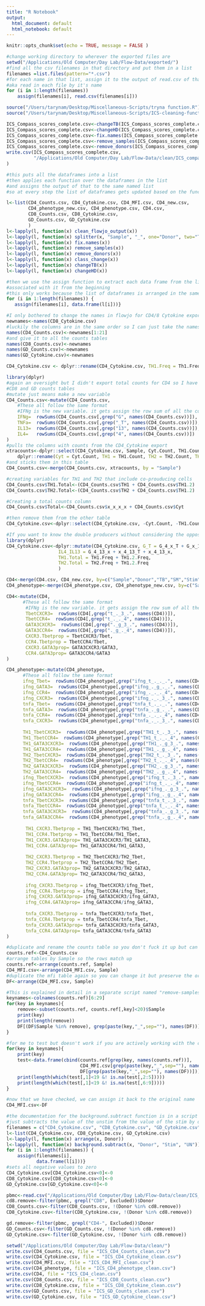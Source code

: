 ```yaml
---
title: "R Notebook"
output:
  html_document: default
  html_notebook: default
---
```

```r
knitr::opts_chunk$set(echo = TRUE, message = FALSE )
```

```r
#change working directory to wherever the exported files are
setwd("/Applications/Old Computer/Day Lab/Flow-Data/exported/")
#find all the csv filenames in that directory and put them in a list
filenames =list.files(pattern="*.csv")
#for each name in that list, assign it to the output of read.csv of that name
#aka read in each file by it's name
for (i in 1:length(filenames)) 
    assign(filenames[i], read.csv(filenames[i]))
```

```r
source("/Users/tarynam/Desktop/Miscellaneous-Scripts/tryna function.R")
source("/Users/tarynam/Desktop/Miscellaneous-Scripts/ICS-cleaning-functions.R")
```

```r
ICS_Compass_scores_complete.csv<-changeTB(ICS_Compass_scores_complete.csv)
ICS_Compass_scores_complete.csv<-changeHD(ICS_Compass_scores_complete.csv)
ICS_Compass_scores_complete.csv<-fix.names(ICS_Compass_scores_complete.csv)
ICS_Compass_scores_complete.csv<-remove_samples(ICS_Compass_scores_complete.csv)
ICS_Compass_scores_complete.csv<-remove_donors(ICS_Compass_scores_complete.csv)
write.csv(ICS_Compass_scores_complete.csv,
          "/Applications/Old Computer/Day Lab/Flow-Data/clean/ICS_compass_complete_clean.csv"
)
```

```r
#this puts all the dataframes into a list 
#then applies each function over the dataframes in the list
#and assigns the output of that to the same named list
#so at every step the list of dataframes gets updated based on the function output 

l<-list(CD4_Counts.csv, CD4_Cytokine.csv, CD4_MFI.csv, CD4_new.csv,
        CD4_phenotype_new.csv, CD4_phenotype.csv, CD4.csv, 
        CD8_Counts.csv, CD8_Cytokine.csv, 
        GD_Counts.csv, GD_Cytokine.csv
        )
l<-lapply(l, function(x) clean_flowjo_output(x))
l<-lapply(l, function(x) splitter(x, "Sample", "_", one="Donor", two="TB", three="SM", four="Stim"))
l<-lapply(l, function(x) fix.names(x))
l<-lapply(l, function(x) remove_samples(x))
l<-lapply(l, function(x) remove_donors(x))
l<-lapply(l, function(x) class_change(x))
l<-lapply(l, function(x) changeTB(x))
l<-lapply(l, function(x) changeHD(x))

#then we use the assign function to extract each data frame from the list and assign it to the filename
#associated with it from the beginning
#this only works because the list of dataframes is arranged in the same order as the list filenames 
for (i in 1:length(filenames)) {
   assign(filenames[i], data.frame(l[i]))}
```

```r
#I only bothered to change the names in flowjo for CD4/8 Cytokine exports so the rest are ugly
newnames<-names(CD8_Cytokine.csv)
#luckily the columns are in the same order so I can just take the names from one of those 
names(CD4_Counts.csv)<-newnames[1:21]
#and give it to all the counts tables
names(CD8_Counts.csv)<-newnames
names(GD_Counts.csv)<-newnames
names(GD_Cytokine.csv)<-newnames

CD4_Cytokine.csv <- dplyr::rename(CD4_Cytokine.csv, TH1.Freq = Th1.Freq)
```

```r
library(dplyr)
#again an oversight but I didn't export total counts for CD4 so I have to make them to match 
#CD8 and GD counts tables
#mutate just means make a new variable 
CD4_Counts.csv<-mutate(CD4_Counts.csv,
    #These all follow the same format
    #IFNg is the new variable. it gets assign the row sum of all the columns that have a G in the name
    IFNg=  rowSums(CD4_Counts.csv[,grep("G", names(CD4_Counts.csv))]),
    TNFa=  rowSums(CD4_Counts.csv[,grep("_T", names(CD4_Counts.csv))]),
    IL13=  rowSums(CD4_Counts.csv[,grep("13", names(CD4_Counts.csv))]),
    IL4=   rowSums(CD4_Counts.csv[,grep("4", names(CD4_Counts.csv))])
)
#pulls the columns with counts from the CD4_Cytokine export
xtracounts<-dplyr::select(CD4_Cytokine.csv, Sample, Cyt.Count, TH1.Count, TH1.2.Count, TH2.Count)%>%
    dplyr::rename(Cyt = Cyt.Count, TH1 = TH1.Count, TH2 = TH2.Count, TH1.2 = TH1.2.Count)
#and sticks them in this table
CD4_Counts.csv<-merge(CD4_Counts.csv, xtracounts, by = "Sample")

#creating variables for TH1 and TH2 that include co-prouducing cells
CD4_Counts.csv$TH1.Total<-(CD4_Counts.csv$TH1 + CD4_Counts.csv$TH1.2)
CD4_Counts.csv$TH2.Total<-(CD4_Counts.csv$TH2 + CD4_Counts.csv$TH1.2)

#Creating a total counts column
CD4_Counts.csv$Total<-CD4_Counts.csv$x_x_x_x + CD4_Counts.csv$Cyt

#then remove them from the other table
CD4_Cytokine.csv<-dplyr::select(CD4_Cytokine.csv, -Cyt.Count, -TH1.Count, -TH1.2.Count, -TH2.Count)
```

```r
#If you want to know the double producers without considering the opposite TH cytokines
library(dplyr)
CD4_Cytokine.csv<-dplyr::mutate(CD4_Cytokine.csv, G_T = G_4_x_T + G_x_13_T + G_x_x_T,
                   IL4_IL13 = G_4_13_x + x_4_13_T + x_4_13_x,
                   TH1.Total = TH1.Freq + TH1.2.Freq,
                   TH2.Total = TH2.Freq + TH1.2.Freq
                   )
```

```r
CD4<-merge(CD4.csv, CD4_new.csv, by=c("Sample","Donor","TB","SM","Stim" ), all=TRUE)
CD4_phenotype<-merge(CD4_phenotype.csv, CD4_phenotype_new.csv, by=c("Sample","Donor","TB","SM","Stim" ), all=TRUE)
```

```r
CD4<-mutate(CD4,
      #These all follow the same format
       #IFNg is the new variable. it gets assign the row sum of all the columns that have a G in the name
       TbetCXCR3=  rowSums(CD4[,grep("t_._3_.", names(CD4))]),
       TbetCCR4=  rowSums(CD4[,grep("t_._._4", names(CD4))]),
       GATA3CXCR3=  rowSums(CD4[,grep("._g_3_.", names(CD4))]),
       GATA3CCR4=  rowSums(CD4[,grep("._g_._4", names(CD4))]),
       CXCR3.Tbetprop = TbetCXCR3/Tbet,
       CCR4.Tbetprop = TbetCCR4/Tbet,
       CXCR3.GATA3prop= GATA3CXCR3/GATA3,
       CCR4.GATA3prop= GATA3CCR4/GATA3
)

CD4_phenotype<-mutate(CD4_phenotype,
      #These all follow the same format
      ifng_Tbet=  rowSums(CD4_phenotype[,grep("ifng_t_._._.", names(CD4_phenotype))]),
      ifng_GATA3=  rowSums(CD4_phenotype[,grep("ifng_._g_._.", names(CD4_phenotype))]),
      ifng_CCR4=  rowSums(CD4_phenotype[,grep("ifng_._._._4", names(CD4_phenotype))]),
      ifng_CXCR3=  rowSums(CD4_phenotype[,grep("ifng_._._3_.", names(CD4_phenotype))]),
      tnfa_Tbet=  rowSums(CD4_phenotype[,grep("tnfa_t_._._.", names(CD4_phenotype))]),
      tnfa_GATA3=  rowSums(CD4_phenotype[,grep("tnfa_._g_._.", names(CD4_phenotype))]),
      tnfa_CCR4=  rowSums(CD4_phenotype[,grep("tnfa_._._._4", names(CD4_phenotype))]),
      tnfa_CXCR3=  rowSums(CD4_phenotype[,grep("tnfa_._._3_.", names(CD4_phenotype))]),      
     
      TH1_TbetCXCR3=  rowSums(CD4_phenotype[,grep("TH1_t_._3_.", names(CD4_phenotype))]),
      TH1_TbetCCR4=  rowSums(CD4_phenotype[,grep("TH1_t_._._4", names(CD4_phenotype))]),
      TH1_GATA3CXCR3=  rowSums(CD4_phenotype[,grep("TH1_._g_3_.", names(CD4_phenotype))]),
      TH1_GATA3CCR4=  rowSums(CD4_phenotype[,grep("TH1_._g_._4", names(CD4_phenotype))]),
      TH2_TbetCXCR3=  rowSums(CD4_phenotype[,grep("TH2_t_._3_.", names(CD4_phenotype))]),
      TH2_TbetCCR4=  rowSums(CD4_phenotype[,grep("TH2_t_._._4", names(CD4_phenotype))]),
      TH2_GATA3CXCR3=  rowSums(CD4_phenotype[,grep("TH2_._g_3_.", names(CD4_phenotype))]),
      TH2_GATA3CCR4=  rowSums(CD4_phenotype[,grep("TH2_._g_._4", names(CD4_phenotype))]),
      ifng_TbetCXCR3=  rowSums(CD4_phenotype[,grep("ifng_t_._3_.", names(CD4_phenotype))]),
      ifng_TbetCCR4=  rowSums(CD4_phenotype[,grep("ifng_t_._._4", names(CD4_phenotype))]),
      ifng_GATA3CXCR3=  rowSums(CD4_phenotype[,grep("ifng_._g_3_.", names(CD4_phenotype))]),
      ifng_GATA3CCR4=  rowSums(CD4_phenotype[,grep("ifng_._g_._4", names(CD4_phenotype))]),
      tnfa_TbetCXCR3=  rowSums(CD4_phenotype[,grep("tnfa_t_._3_.", names(CD4_phenotype))]),
      tnfa_TbetCCR4=  rowSums(CD4_phenotype[,grep("tnfa_t_._._4", names(CD4_phenotype))]),
      tnfa_GATA3CXCR3=  rowSums(CD4_phenotype[,grep("tnfa_._g_3_.", names(CD4_phenotype))]),
      tnfa_GATA3CCR4=  rowSums(CD4_phenotype[,grep("tnfa_._g_._4", names(CD4_phenotype))]),
      
       TH1_CXCR3.Tbetprop = TH1_TbetCXCR3/TH1_Tbet,
       TH1_CCR4.Tbetprop = TH1_TbetCCR4/TH1_Tbet,
       TH1_CXCR3.GATA3prop= TH1_GATA3CXCR3/TH1_GATA3,
       TH1_CCR4.GATA3prop= TH1_GATA3CCR4/TH1_GATA3,
      
       TH2_CXCR3.Tbetprop = TH2_TbetCXCR3/TH2_Tbet,
       TH2_CCR4.Tbetprop = TH2_TbetCCR4/TH2_Tbet,
       TH2_CXCR3.GATA3prop= TH2_GATA3CXCR3/TH2_GATA3,
       TH2_CCR4.GATA3prop= TH2_GATA3CCR4/TH2_GATA3,
      
       ifng_CXCR3.Tbetprop = ifng_TbetCXCR3/ifng_Tbet,
       ifng_CCR4.Tbetprop = ifng_TbetCCR4/ifng_Tbet,
       ifng_CXCR3.GATA3prop= ifng_GATA3CXCR3/ifng_GATA3,
       ifng_CCR4.GATA3prop= ifng_GATA3CCR4/ifng_GATA3,
             
       tnfa_CXCR3.Tbetprop = tnfa_TbetCXCR3/tnfa_Tbet,
       tnfa_CCR4.Tbetprop = tnfa_TbetCCR4/tnfa_Tbet,
       tnfa_CXCR3.GATA3prop= tnfa_GATA3CXCR3/tnfa_GATA3,
       tnfa_CCR4.GATA3prop= tnfa_GATA3CCR4/tnfa_GATA3
)


```

```r
#duplicate and rename the counts table so you don't fuck it up but can still use it
counts.ref<-CD4_Counts.csv
#arrange tables by Sample so the rows match up
counts.ref<-arrange(counts.ref, Sample)
CD4_MFI.csv<-arrange(CD4_MFI.csv, Sample)
#duplicate the mfi table again so you can change it but preserve the original just in case
DF<-arrange(CD4_MFI.csv, Sample)

#This is explained in detail in a separate script named "remove-samples-using-key.R"
keynames<-colnames(counts.ref)[6:29]
for(key in keynames){
    remove<-subset(counts.ref, counts.ref[,key]<20)$Sample
    print(key)
    print(length(remove))
    DF[(DF$Sample %in% remove), grep(paste(key,"_",sep=""), names(DF))]<-NA
}

#for me to test but doesn't work if you are actively working with the code. Only works if you just run the whole script. also documented in the same script as above
for(key in keynames){
    print(key)
    test<-data.frame(cbind(counts.ref[grep(key, names(counts.ref))], 
                           CD4_MFI.csv[grep(paste(key,"_",sep=""), names(CD4_MFI.csv))],
                           DF[grep(paste(key,"_",sep=""), names(DF))]))
    print(length(which(test[,1]<19 &! is.na(test[,2:5]))))
    print(length(which(test[,1]<19 &! is.na(test[,6:9]))))
}

#now that we have checked, we can assign it back to the original name
CD4_MFI.csv<-DF
```

```r
#the documentation for the background.subtract function is in a script in the miscellaneous folder
#just subtracts the value of the unstim from the value of the stim by donor
filenames = c("CD4_Cytokine.csv", "CD8_Cytokine.csv", "GD_Cytokine.csv")
l<-list(CD4_Cytokine.csv, CD8_Cytokine.csv, GD_Cytokine.csv)
l<-lapply(l, function(x) arrange(x, Donor))
l<-lapply(l, function(x) background.subtract(x, "Donor", "Stim", "UN"))
for (i in 1:length(filenames)) {
    assign(filenames[i], 
           data.frame(l[i]))}
#sets all negative values to zero
CD4_Cytokine.csv[CD4_Cytokine.csv<0]<-0
CD8_Cytokine.csv[CD8_Cytokine.csv<0]<-0
GD_Cytokine.csv[GD_Cytokine.csv<0]<-0
```

```r
pbmc<-read.csv("/Applications/Old Computer/Day Lab/Flow-Data/clean/ICS_DonorInfo_clean.csv")
cd8.remove<-filter(pbmc, grepl("CD8", Excluded))$Donor
CD8_Counts.csv<-filter(CD8_Counts.csv, !(Donor %in% cd8.remove))
CD8_Cytokine.csv<-filter(CD8_Cytokine.csv, !(Donor %in% cd8.remove))

gd.remove<-filter(pbmc, grepl("CD4-", Excluded))$Donor
GD_Counts.csv<-filter(GD_Counts.csv, !(Donor %in% cd8.remove))
GD_Cytokine.csv<-filter(GD_Cytokine.csv, !(Donor %in% cd8.remove))

```

```r
setwd("/Applications/Old Computer/Day Lab/Flow-Data/clean/")
write.csv(CD4_Counts.csv, file = "ICS_CD4_Counts_clean.csv")
write.csv(CD4_Cytokine.csv, file = "ICS_CD4_Cytokine_clean.csv")
write.csv(CD4_MFI.csv, file = "ICS_CD4_MFI_clean.csv")
write.csv(CD4_phenotype, file = "ICS_CD4_phenotype_clean.csv")
write.csv(CD4, file = "ICS_CD4_clean.csv")
write.csv(CD8_Counts.csv, file = "ICS_CD8_Counts_clean.csv")
write.csv(CD8_Cytokine.csv, file = "ICS_CD8_Cytokine_clean.csv")
write.csv(GD_Counts.csv, file = "ICS_GD_Counts_clean.csv")
write.csv(GD_Cytokine.csv, file = "ICS_GD_Cytokine_clean.csv")
```

